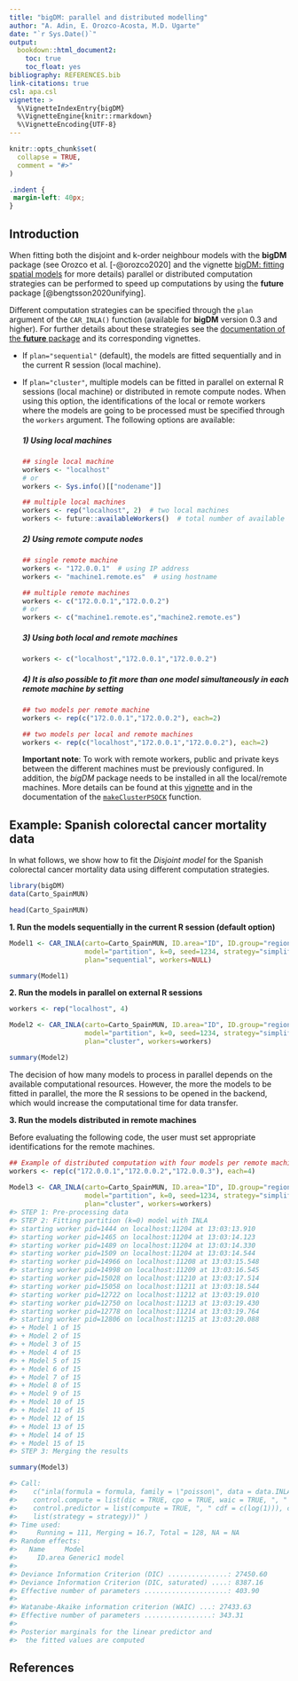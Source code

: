 ```yaml
---
title: "bigDM: parallel and distributed modelling"
author: "A. Adin, E. Orozco-Acosta, M.D. Ugarte"
date: "`r Sys.Date()`"
output:
  bookdown::html_document2:
    toc: true
    toc_float: yes
bibliography: REFERENCES.bib
link-citations: true
csl: apa.csl
vignette: >
  %\VignetteIndexEntry{bigDM}
  %\VignetteEngine{knitr::rmarkdown}
  %\VignetteEncoding{UTF-8}
---
```


```r
knitr::opts_chunk$set(
  collapse = TRUE,
  comment = "#>"
)
```

```css
.indent {
 margin-left: 40px;
}
```

## Introduction {-#introduction}
When fitting both the disjoint and k-order neighbour models with the __bigDM__ package (see Orozco et al. [-@orozco2020] and the vignette [bigDM: fitting spatial models](https://emi-sstcdapp.unavarra.es/bigDM/bigDM-1-fitting-spatial-models.html) for more details) parallel or distributed computation strategies can be performed to speed up computations by using the __future__ package [@bengtsson2020unifying]. 

Different computation strategies can be specified through the `plan` argument of the `CAR_INLA()` function (available for __bigDM__ version 0.3 and higher). For further details about these strategies see the [documentation of the __future__ package](https://cran.r-project.org/web/packages/future/index.html)  and its corresponding vignettes.

* If `plan="sequential"` (default), the models are fitted sequentially and in the current R session (local machine).

* If `plan="cluster"`, multiple models can be fitted in parallel on external R sessions (local machine) or distributed in remote compute nodes. When using this option, the identifications of the local or remote workers where the models are going to be processed must be specified through the `workers` argument. The following options are available:

  ##### 1) Using local machines
  ```r
  ## single local machine
  workers <- "localhost"
  # or 
  workers <- Sys.info()[["nodename"]]
  
  ## multiple local machines 
  workers <- rep("localhost", 2)  # two local machines
  workers <- future::availableWorkers()  # total number of available workers
  ```
  
  ##### 2) Using remote compute nodes
  ```r
  ## single remote machine
  workers <- "172.0.0.1"  # using IP address
  workers <- "machine1.remote.es"  # using hostname
  
  ## multiple remote machines
  workers <- c("172.0.0.1","172.0.0.2")
  # or
  workers <- c("machine1.remote.es","machine2.remote.es")
  ```
  
  ##### 3) Using both local and remote machines
  ```r
  workers <- c("localhost","172.0.0.1","172.0.0.2")
  ```
  
  ##### 4) It is also possible to fit more than one model simultaneously in each remote machine by setting
  ```r
  ## two models per remote machine
  workers <- rep(c("172.0.0.1","172.0.0.2"), each=2)
  
  ## two models per local and remote machines
  workers <- rep(c("localhost","172.0.0.1","172.0.0.2"), each=2)
  ```
  
  __Important note__: To work with remote workers, public and private keys between the different machines must be previously configured. In addition, the _bigDM_ package needs to be installed in all the local/remote machines. More details can be found at this [vignette](https://cran.r-project.org/web/packages/future/vignettes/future-3-topologies.html) and in the documentation of the [`makeClusterPSOCK`](https://www.rdocumentation.org/packages/future/versions/1.18.0/topics/makeClusterPSOCK) function.
  

## Example: Spanish colorectal cancer mortality data {-#example}

In what follows, we show how to fit the _Disjoint model_ for the Spanish colorectal cancer mortality data using different computation strategies.

```r
library(bigDM)
data(Carto_SpainMUN)

head(Carto_SpainMUN)
```
 
__1. Run the models sequentially in the current R session (default option)__
```r
Model1 <- CAR_INLA(carto=Carto_SpainMUN, ID.area="ID", ID.group="region", O="obs", E="exp",
                   model="partition", k=0, seed=1234, strategy="simplified.laplace",
                   plan="sequential", workers=NULL)

summary(Model1)
```


__2. Run the models in parallel on external R sessions__
```r
workers <- rep("localhost", 4)

Model2 <- CAR_INLA(carto=Carto_SpainMUN, ID.area="ID", ID.group="region", O="obs", E="exp",
                   model="partition", k=0, seed=1234, strategy="simplified.laplace",
                   plan="cluster", workers=workers)

summary(Model2)
```

The decision of how many models to process in parallel depends on the available computational resources. However, the more the models to be fitted in parallel, the more the R sessions to be opened in the backend, which would increase the computational time for data transfer.


__3. Run the models distributed in remote machines__

Before evaluating the following code, the user must set appropriate identifications for the remote machines.
```r
## Example of distributed computation with four models per remote machine
workers <- rep(c("172.0.0.1","172.0.0.2","172.0.0.3"), each=4)
        
Model3 <- CAR_INLA(carto=Carto_SpainMUN, ID.area="ID", ID.group="region", O="obs", E="exp",
                   model="partition", k=0, seed=1234, strategy="simplified.laplace",
                   plan="cluster", workers=workers)
#> STEP 1: Pre-processing data
#> STEP 2: Fitting partition (k=0) model with INLA 
#> starting worker pid=1444 on localhost:11204 at 13:03:13.910
#> starting worker pid=1465 on localhost:11204 at 13:03:14.123
#> starting worker pid=1489 on localhost:11204 at 13:03:14.330
#> starting worker pid=1509 on localhost:11204 at 13:03:14.544
#> starting worker pid=14966 on localhost:11208 at 13:03:15.548
#> starting worker pid=14998 on localhost:11209 at 13:03:16.545
#> starting worker pid=15028 on localhost:11210 at 13:03:17.514
#> starting worker pid=15058 on localhost:11211 at 13:03:18.544
#> starting worker pid=12722 on localhost:11212 at 13:03:19.010
#> starting worker pid=12750 on localhost:11213 at 13:03:19.430
#> starting worker pid=12778 on localhost:11214 at 13:03:19.764
#> starting worker pid=12806 on localhost:11215 at 13:03:20.088
#> + Model 1 of 15 
#> + Model 2 of 15 
#> + Model 3 of 15 
#> + Model 4 of 15 
#> + Model 5 of 15 
#> + Model 6 of 15 
#> + Model 7 of 15 
#> + Model 8 of 15 
#> + Model 9 of 15 
#> + Model 10 of 15 
#> + Model 11 of 15 
#> + Model 12 of 15 
#> + Model 13 of 15 
#> + Model 14 of 15 
#> + Model 15 of 15 
#> STEP 3: Merging the results

summary(Model3)

#> Call:
#>    c("inla(formula = formula, family = \"poisson\", data = data.INLA, ", " E = E, 
#>    control.compute = list(dic = TRUE, cpo = TRUE, waic = TRUE, ", " config = TRUE), 
#>    control.predictor = list(compute = TRUE, ", " cdf = c(log(1))), control.inla = 
#>    list(strategy = strategy))" ) 
#> Time used:
#>     Running = 111, Merging = 16.7, Total = 128, NA = NA 
#> Random effects:
#>   Name	  Model
#>     ID.area Generic1 model
#> 
#> Deviance Information Criterion (DIC) ...............: 27450.60
#> Deviance Information Criterion (DIC, saturated) ....: 8387.16
#> Effective number of parameters .....................: 403.90
#> 
#> Watanabe-Akaike information criterion (WAIC) ...: 27433.63
#> Effective number of parameters .................: 343.31
#> 
#> Posterior marginals for the linear predictor and
#>  the fitted values are computed
```

## References
